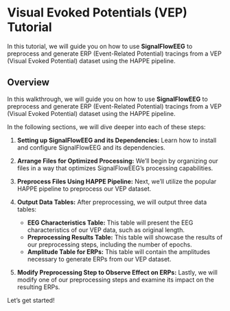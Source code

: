 # Visual Evoked Potentials (VEP) Tutorial

In this tutorial, we will guide you on how to use **SignalFlowEEG** to preprocess and generate ERP (Event-Related Potential) tracings from a VEP (Visual Evoked Potential) dataset using the HAPPE pipeline.

## Overview
In this walkthrough, we will guide you on how to use **SignalFlowEEG** to preprocess and generate ERP (Event-Related Potential) tracings from a VEP (Visual Evoked Potential) dataset using the HAPPE pipeline.

In the following sections, we will dive deeper into each of these steps:

1. **Setting up SignalFlowEEG and its Dependencies:** 
    Learn how to install and configure SignalFlowEEG and its dependencies.

1. **Arrange Files for Optimized Processing:** 
    We'll begin by organizing our files in a way that optimizes SignalFlowEEG's processing capabilities.

1. **Preprocess Files Using HAPPE Pipeline:** 
    Next, we'll utilize the popular HAPPE pipeline to preprocess our VEP dataset.

1. **Output Data Tables:** 
    After preprocessing, we will output three data tables:
    - **EEG Characteristics Table:** This table will present the EEG characteristics of our VEP data, such as original length.
    - **Preprocessing Results Table:** This table will showcase the results of our preprocessing steps, including the number of epochs.
    - **Amplitude Table for ERPs:** This table will contain the amplitudes necessary to generate ERPs from our VEP dataset.

1. **Modify Preprocessing Step to Observe Effect on ERPs:** 
    Lastly, we will modify one of our preprocessing steps and examine its impact on the resulting ERPs.

Let's get started!

